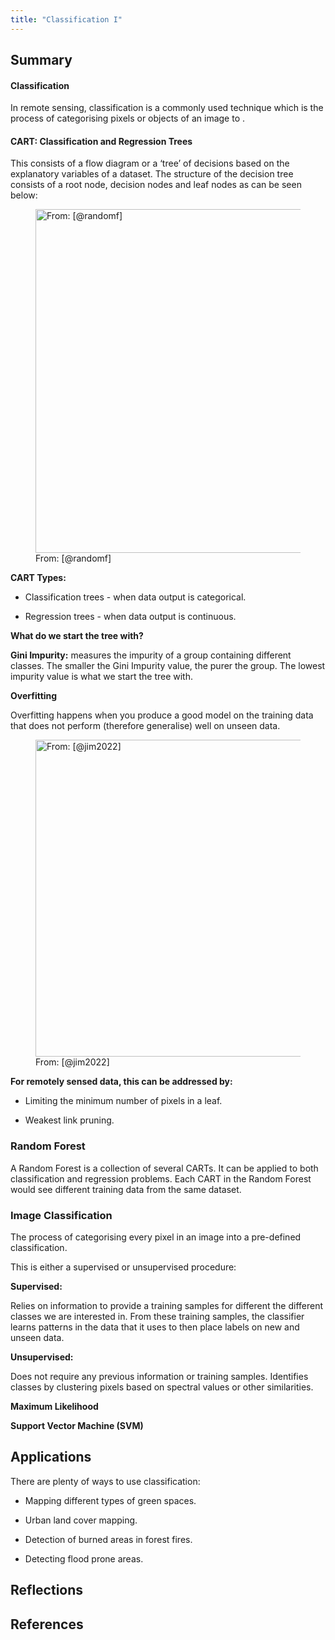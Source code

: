 ```yaml
---
title: "Classification I"
---
```


## Summary

#### Classification

In remote sensing, classification is a commonly used technique which is the process of categorising pixels or objects of an image to .

#### CART: Classification and Regression Trees

This consists of a flow diagram or a 'tree' of decisions based on the explanatory variables of a dataset. The structure of the decision tree consists of a root node, decision nodes and leaf nodes as can be seen below:

![From: [@randomf]](decision_tree.png){fig-align="center" width="550"}

**CART Types:**

-   Classification trees - when data output is categorical.

-   Regression trees - when data output is continuous.

**What do we start the tree with?**

**Gini Impurity:** measures the impurity of a group containing different classes. The smaller the Gini Impurity value, the purer the group. The lowest impurity value is what we start the tree with.

**Overfitting**

Overfitting happens when you produce a good model on the training data that does not perform (therefore generalise) well on unseen data.

![From: [@jim2022]](overfitting.jpg){fig-align="center" width="507"}

**For remotely sensed data, this can be addressed by:**

-   Limiting the minimum number of pixels in a leaf.

-   Weakest link pruning.

### Random Forest

A Random Forest is a collection of several CARTs. It can be applied to both classification and regression problems. Each CART in the Random Forest would see different training data from the same dataset.

### Image Classification

The process of categorising every pixel in an image into a pre-defined classification.

This is either a supervised or unsupervised procedure:

**Supervised:**

Relies on information to provide a training samples for different the different classes we are interested in. From these training samples, the classifier learns patterns in the data that it uses to then place labels on new and unseen data.

**Unsupervised:**

Does not require any previous information or training samples. Identifies classes by clustering pixels based on spectral values or other similarities.

**Maximum Likelihood**

**Support Vector Machine (SVM)**

## Applications

There are plenty of ways to use classification:

-   Mapping different types of green spaces.

-   Urban land cover mapping.

-   Detection of burned areas in forest fires.

-   Detecting flood prone areas.

## Reflections

## References
